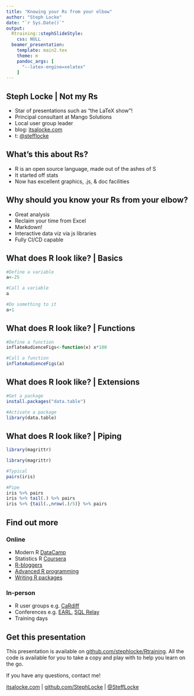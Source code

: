 ```yaml
---
title: "Knowing your Rs from your elbow"
author: "Steph Locke"
date: "`r Sys.Date()`"
output:
  Rtraining::stephSlideStyle:
    css: NULL
  beamer_presentation:
    template: main2.tex
    theme: m
    pandoc_args: [
      "--latex-engine=xelatex"
    ]
---
```


## Steph Locke | Not my Rs

- Star of presentations such as "the LaTeX show"!
- Principal consultant at Mango Solutions
- Local user group leader
- blog: [itsalocke.com](http://itsalocke.com)
- t: [\@stefflocke](http://twitter.com/stefflocke)

## What's this about Rs?
- R is an open source language, made out of the ashes of S
- It started off stats
- Now has excellent graphics, .js, & doc facilities

## Why should you know your Rs from your elbow?
- Great analysis
- Reclaim your time from Excel
- Markdown!
- Interactive data viz via js libraries
- Fully CI/CD capable

## What does R look like? | Basics
```r
#Define a variable
a<-25

#Call a variable
a

#Do something to it
a+1
```

## What does R look like? | Functions
```r
#Define a function
inflateAudienceFigs<-function(x) x*100

#Call a function
inflateAudienceFigs(a)
```

## What does R look like? | Extensions
```r
#Get a package
install.packages("data.table")

#Activate a package
library(data.table)
```

<!--
## What does R look like? | OO
```r
library("R6")
```

```r
# Orig OO (s3): cyclismo.org/tutorial/R/s3Classes.html
library(R6)
Loan<-R6Class("Loan", 
              public=list(term=NA
                         ,initialize=function(term){
                           if(!missing(term)){ 
                              self$term<-term 
                              }} 
                         ,extendBy=function(ext){ 
                            self$term<-self$term+ext
                            }))
```

## What does R look like? | OO
```r
acc<-Loan$new(36)
acc$extendBy(6)
acc$term
```
-->
## What does R look like? | Piping
```r
library(magrittr)
```

```r
library(magrittr)

#Typical
pairs(iris)

#Pipe
iris %>% pairs
iris %>% tail(.) %>% pairs
iris %>% {tail(.,nrow(.)/5)} %>% pairs
```


## Find out more

### Online
- Modern R [DataCamp](http://datacamp.com) 
- Statistics R [Coursera](https://www.coursera.org/specialization/jhudatascience) 
- [R-bloggers](http://www.r-bloggers.com/) 
- [Advanced R programming](http://adv-r.had.co.nz/)
- [Writing R packages](http://r-pkgs.had.co.nz/)


### In-person
- R user groups e.g. [CaRdiff](http://meetup.com/cardiff-r-user-group)
- Conferences e.g. [EARL](http://www.earl-conference.com/), [SQL Relay](http://sqlrelay.co.uk)
- Training days


## Get this presentation
This presentation is available on [github.com/stephlocke/Rtraining](https://github.com/stephlocke/Rtraining). All the code is available for you to take a copy and play with to help you learn on the go.

If you have any questions, contact me! 

[itsalocke.com](http://itsalocke.com) | [github.com/StephLocke](https://github.com/StephLocke) | [\@SteffLocke](https://twitter.com/stefflocke)
